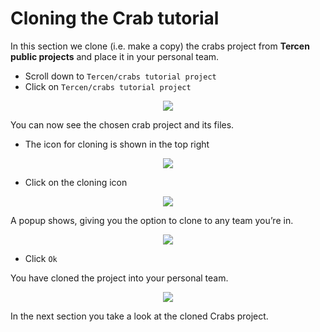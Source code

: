 # Cloning the Crab tutorial

In this section we clone (i.e. make a copy) the crabs project from __Tercen public projects__ and place it in your personal team.

* Scroll down to `Tercen/crabs tutorial project`
* Click on `Tercen/crabs tutorial project`

<center><img src="images/Click_on_crabs_tutorial.png"></center>


You can now see the chosen crab project and its files.

* The icon for cloning is shown in the top right

<center><img src="images/View_cloning_button.png"></center>

* Click on the cloning icon

<center><img src="images/Click_on_cloning_button.png"></center>

A popup shows, giving you the option to clone to any team you're in.

<center><img src="images/Click_on_personal_team.png"></center>

* Click `Ok`

You have cloned the project into your personal team.

<center><img src="images/View_cloned_crabs_project.png"></center>

In the next section you take a look at the cloned Crabs project.